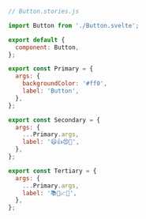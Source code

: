 ```js
// Button.stories.js

import Button from './Button.svelte';

export default {
  component: Button,
};

export const Primary = {
  args: {
    backgroundColor: '#ff0',
    label: 'Button',
  },
};

export const Secondary = {
  args: {
    ...Primary.args,
    label: '😄👍😍💯',
  },
};

export const Tertiary = {
  args: {
    ...Primary.args,
    label: '📚📕📈🤓',
  },
};
```
